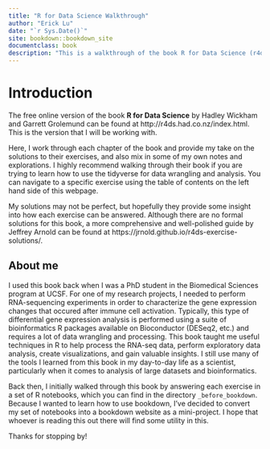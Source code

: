```yaml
--- 
title: "R for Data Science Walkthrough"
author: "Erick Lu"
date: "`r Sys.Date()`"
site: bookdown::bookdown_site
documentclass: book
description: "This is a walkthrough of the book R for Data Science (r4ds) with notes and solutions for the exercises."
---
```


# Introduction {-}

The free online version of the book **R for Data Science** by Hadley Wickham and Garrett Grolemund can be found at http://r4ds.had.co.nz/index.html. This is the version that I will be working with.

Here, I work through each chapter of the book and provide my take on the solutions to their exercises, and also mix in some of my own notes and explorations. I highly recommend walking through their book if you are trying to learn how to use the tidyverse for data wrangling and analysis. You can navigate to a specific exercise using the table of contents on the left hand side of this webpage.

My solutions may not be perfect, but hopefully they provide some insight into how each exercise can be answered. Although there are no formal solutions for this book, a more comprehensive and well-polished guide by Jeffrey Arnold can be found at https://jrnold.github.io/r4ds-exercise-solutions/.

## About me {-}

I used this book back when I was a PhD student in the Biomedical Sciences program at UCSF. For one of my research projects, I needed to perform RNA-sequencing experiments in order to characterize the gene expression changes that occured after immune cell activation. Typically, this type of differential gene expression analysis is performed using a suite of bioinformatics R packages available on Bioconductor (DESeq2, etc.) and requires a lot of data wrangling and processing. This book taught me useful techniques in R to help process the RNA-seq data, perform exploratory data analysis, create visualizations, and gain valuable insights. I still use many of the tools I learned from this book in my day-to-day life as a scientist, particularly when it comes to analysis of large datasets and bioinformatics.

Back then, I initially walked through this book by answering each exercise in a set of R notebooks, which you can find in the directory ```_before_bookdown```. Because I wanted to learn how to use bookdown, I've decided to convert my set of notebooks into a bookdown website as a mini-project. I hope that whoever is reading this out there will find some utility in this.

Thanks for stopping by!
